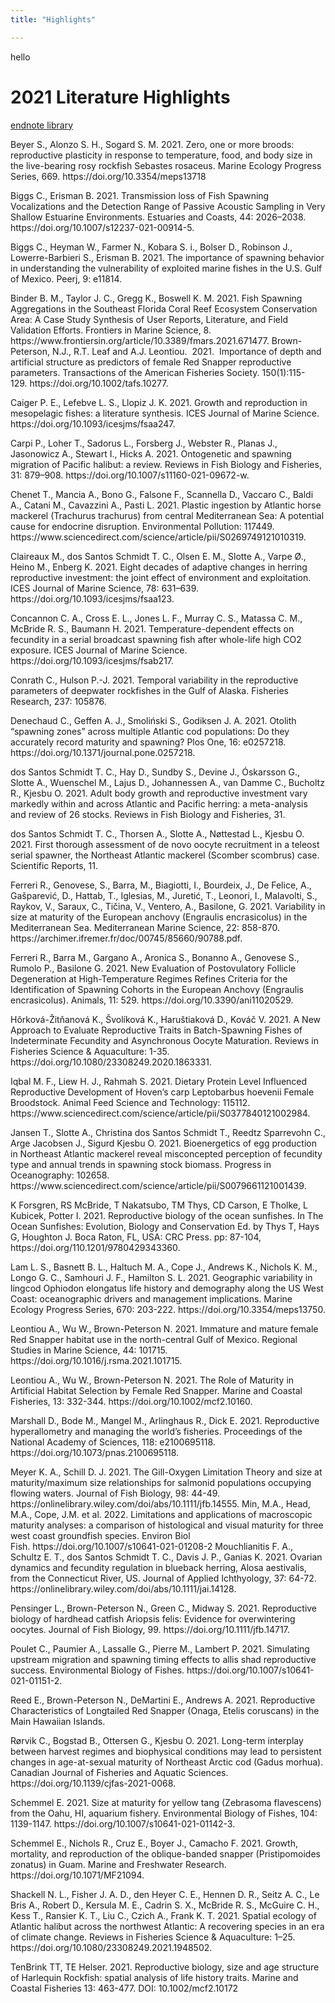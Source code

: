 ```yaml
---
title: "Highlights"

---
```

hello

# 2021 Literature Highlights
[endnote library](https://drive.google.com/drive/folders/12jP4FuEKeZcY1bcH6h7AC8mbl9HezUnO?usp=sharing)

Beyer S., Alonzo S. H., Sogard S. M. 2021. Zero, one or more broods: reproductive plasticity in response to temperature, food, and body size in the live-bearing rosy rockfish Sebastes rosaceus. Marine Ecology Progress Series, 669. https://doi.org/10.3354/meps13718

Biggs C., Erisman B. 2021. Transmission loss of Fish Spawning Vocalizations and the Detection Range of Passive Acoustic Sampling in Very Shallow Estuarine Environments. Estuaries and Coasts, 44: 2026–2038. https://doi.org/10.1007/s12237-021-00914-5.

Biggs C., Heyman W., Farmer N., Kobara S. i., Bolser D., Robinson J., Lowerre-Barbieri S., Erisman B. 2021. The importance of spawning behavior in understanding the vulnerability of exploited marine fishes in the U.S. Gulf of Mexico. Peerj, 9: e11814.

Binder B. M., Taylor J. C., Gregg K., Boswell K. M. 2021. Fish Spawning Aggregations in the Southeast Florida Coral Reef Ecosystem Conservation Area: A Case Study Synthesis of User Reports, Literature, and Field Validation Efforts. Frontiers in Marine Science, 8. https://www.frontiersin.org/article/10.3389/fmars.2021.671477.
Brown-Peterson, N.J., R.T. Leaf and A.J. Leontiou.  2021.  Importance of depth and artificial structure as predictors of female Red Snapper reproductive parameters. Transactions of the American Fisheries Society. 150(1):115-129. https://doi.org/10.1002/tafs.10277.

Caiger P. E., Lefebve L. S., Llopiz J. K. 2021. Growth and reproduction in mesopelagic fishes: a literature synthesis. ICES Journal of Marine Science. https://doi.org/10.1093/icesjms/fsaa247.

Carpi P., Loher T., Sadorus L., Forsberg J., Webster R., Planas J., Jasonowicz A., Stewart I., Hicks A. 2021. Ontogenetic and spawning migration of Pacific halibut: a review. Reviews in Fish Biology and Fisheries, 31: 879–908. https://doi.org/10.1007/s11160-021-09672-w.

Chenet T., Mancia A., Bono G., Falsone F., Scannella D., Vaccaro C., Baldi A., Catani M., Cavazzini A., Pasti L. 2021. Plastic ingestion by Atlantic horse mackerel (Trachurus trachurus) from central Mediterranean Sea: A potential cause for endocrine disruption. Environmental Pollution: 117449. https://www.sciencedirect.com/science/article/pii/S0269749121010319.

Claireaux M., dos Santos Schmidt T. C., Olsen E. M., Slotte A., Varpe Ø., Heino M., Enberg K. 2021. Eight decades of adaptive changes in herring reproductive investment: the joint effect of environment and exploitation. ICES Journal of Marine Science, 78: 631–639. https://doi.org/10.1093/icesjms/fsaa123.

Concannon C. A., Cross E. L., Jones L. F., Murray C. S., Matassa C. M., McBride R. S., Baumann H. 2021. Temperature-dependent effects on fecundity in a serial broadcast spawning fish after whole-life high CO2 exposure. ICES Journal of Marine Science. https://doi.org/10.1093/icesjms/fsab217.

Conrath C., Hulson P.-J. 2021. Temporal variability in the reproductive parameters of deepwater rockfishes in the Gulf of Alaska. Fisheries Research, 237: 105876.

Denechaud C., Geffen A. J., Smoliński S., Godiksen J. A. 2021. Otolith “spawning zones” across multiple Atlantic cod populations: Do they accurately record maturity and spawning? Plos One, 16: e0257218. https://doi.org/10.1371/journal.pone.0257218.

dos Santos Schmidt T. C., Hay D., Sundby S., Devine J., Óskarsson G., Slotte A., Wuenschel M., Lajus D., Johannessen A., van Damme C., Bucholtz R., Kjesbu O. 2021. Adult body growth and reproductive investment vary markedly within and across Atlantic and Pacific herring: a meta-analysis and review of 26 stocks. Reviews in Fish Biology and Fisheries, 31.

dos Santos Schmidt T. C., Thorsen A., Slotte A., Nøttestad L., Kjesbu O. 2021. First thorough assessment of de novo oocyte recruitment in a teleost serial spawner, the Northeast Atlantic mackerel (Scomber scombrus) case. Scientific Reports, 11.

Ferreri R., Genovese, S., Barra, M., Biagiotti, I., Bourdeix, J., De Felice, A., Gašparević, D., Hattab, T., Iglesias, M., Juretić, T., Leonori, I., Malavolti, S., Raykov, V., Saraux, C., Tičina, V., Ventero, A., Basilone, G. 2021. Variability in size at maturity of the European anchovy (Engraulis encrasicolus) in the Mediterranean Sea. Mediterranean Marine Science, 22: 858-870. https://archimer.ifremer.fr/doc/00745/85660/90788.pdf.

Ferreri R., Barra M., Gargano A., Aronica S., Bonanno A., Genovese S., Rumolo P., Basilone G. 2021. New Evaluation of Postovulatory Follicle Degeneration at High-Temperature Regimes Refines Criteria for the Identification of Spawning Cohorts in the European Anchovy (Engraulis encrasicolus). Animals, 11: 529. https://doi.org/10.3390/ani11020529.

Hôrková-Žitňanová K., Švolíková K., Haruštiaková D., Kováč V. 2021. A New Approach to Evaluate Reproductive Traits in Batch-Spawning Fishes of Indeterminate Fecundity and Asynchronous Oocyte Maturation. Reviews in Fisheries Science & Aquaculture: 1-35. https://doi.org/10.1080/23308249.2020.1863331.

Iqbal M. F., Liew H. J., Rahmah S. 2021. Dietary Protein Level Influenced Reproductive Development of Hoven’s carp Leptobarbus hoevenii Female Broodstock. Animal Feed Science and Technology: 115112. https://www.sciencedirect.com/science/article/pii/S0377840121002984.

Jansen T., Slotte A., Christina dos Santos Schmidt T., Reedtz Sparrevohn C., Arge Jacobsen J., Sigurd Kjesbu O. 2021. Bioenergetics of egg production in Northeast Atlantic mackerel reveal misconcepted perception of fecundity type and annual trends in spawning stock biomass. Progress in Oceanography: 102658. https://www.sciencedirect.com/science/article/pii/S0079661121001439.

K Forsgren, RS McBride, T Nakatsubo, TM Thys, CD Carson, E Tholke, L Kubicek, Potter I. 2021. Reproductive biology of the ocean sunfishes. In  The Ocean Sunfishes: Evolution, Biology and Conservation Ed. by  Thys T, Hays G, Houghton J. Boca Raton, FL, USA: CRC Press. pp:  87-104, https://doi.org/110.1201/9780429343360.

Lam L. S., Basnett B. L., Haltuch M. A., Cope J., Andrews K., Nichols K. M., Longo G. C., Samhouri J. F., Hamilton S. L. 2021. Geographic variability in lingcod Ophiodon elongatus life history and demography along the US West Coast: oceanographic drivers and management implications. Marine Ecology Progress Series, 670: 203-222. https://doi.org/10.3354/meps13750.

Leontiou A., Wu W., Brown-Peterson N. 2021. Immature and mature female Red Snapper habitat use in the north-central Gulf of Mexico. Regional Studies in Marine Science, 44: 101715. https://doi.org/10.1016/j.rsma.2021.101715.

Leontiou A., Wu W., Brown-Peterson N. 2021. The Role of Maturity in Artificial Habitat Selection by Female Red Snapper. Marine and Coastal Fisheries, 13: 332-344. https://doi.org/10.1002/mcf2.10160.

Marshall D., Bode M., Mangel M., Arlinghaus R., Dick E. 2021. Reproductive hyperallometry and managing the world’s fisheries. Proceedings of the National Academy of Sciences, 118: e2100695118. https://doi.org/10.1073/pnas.2100695118.

Meyer K. A., Schill D. J. 2021. The Gill-Oxygen Limitation Theory and size at maturity/maximum size relationships for salmonid populations occupying flowing waters. Journal of Fish Biology, 98: 44-49. https://onlinelibrary.wiley.com/doi/abs/10.1111/jfb.14555.
Min, M.A., Head, M.A., Cope, J.M. et al. 2022. Limitations and applications of macroscopic maturity analyses: a comparison of histological and visual maturity for three west coast groundfish species. Environ Biol Fish. https://doi.org/10.1007/s10641-021-01208-2
Mouchlianitis F. A., Schultz E. T., dos Santos Schmidt T. C., Davis J. P., Ganias K. 2021. Ovarian dynamics and fecundity regulation in blueback herring, Alosa aestivalis, from the Connecticut River, US. Journal of Applied Ichthyology, 37: 64-72. https://onlinelibrary.wiley.com/doi/abs/10.1111/jai.14128.

Pensinger L., Brown-Peterson N., Green C., Midway S. 2021. Reproductive biology of hardhead catfish Ariopsis felis: Evidence for overwintering oocytes. Journal of Fish Biology, 99. https://doi.org/10.1111/jfb.14717.

Poulet C., Paumier A., Lassalle G., Pierre M., Lambert P. 2021. Simulating upstream migration and spawning timing effects to allis shad reproductive success. Environmental Biology of Fishes. https://doi.org/10.1007/s10641-021-01151-2.

Reed E., Brown-Peterson N., DeMartini E., Andrews A. 2021. Reproductive Characteristics of Longtailed Red Snapper (Onaga, Etelis coruscans) in the Main Hawaiian Islands.

Rørvik C., Bogstad B., Ottersen G., Kjesbu O. 2021. Long-term interplay between harvest regimes and biophysical conditions may lead to persistent changes in age-at-sexual maturity of Northeast Arctic cod (Gadus morhua). Canadian Journal of Fisheries and Aquatic Sciences. https://doi.org/10.1139/cjfas-2021-0068.

Schemmel E. 2021. Size at maturity for yellow tang (Zebrasoma flavescens) from the Oahu, HI, aquarium fishery. Environmental Biology of Fishes, 104: 1139-1147. https://doi.org/10.1007/s10641-021-01142-3.

Schemmel E., Nichols R., Cruz E., Boyer J., Camacho F. 2021. Growth, mortality, and reproduction of the oblique-banded snapper (Pristipomoides zonatus) in Guam. Marine and Freshwater Research. https://doi.org/10.1071/MF21094.

Shackell N. L., Fisher J. A. D., den Heyer C. E., Hennen D. R., Seitz A. C., Le Bris A., Robert D., Kersula M. E., Cadrin S. X., McBride R. S., McGuire C. H., Kess T., Ransier K. T., Liu C., Czich A., Frank K. T. 2021. Spatial ecology of Atlantic halibut across the northwest Atlantic: A recovering species in an era of climate change. Reviews in Fisheries Science & Aquaculture: 1–25. https://doi.org/10.1080/23308249.2021.1948502.

TenBrink TT, TE Helser. 2021. Reproductive biology, size and age structure of Harlequin Rockfish: spatial analysis of life history traits. Marine and Coastal Fisheries 13: 463-477. DOI: 10.1002/mcf2.10172
